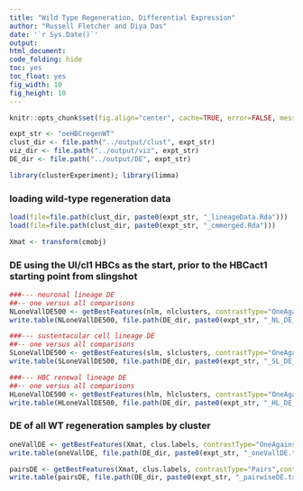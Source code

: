 ```yaml
---
title: "Wild Type Regeneration, Differential Expression"
author: "Russell Fletcher and Diya Das"
date: '`r Sys.Date()`'
output:
html_document:
code_folding: hide
toc: yes
toc_float: yes
fig_width: 10
fig_height: 10
---
```


```r
knitr::opts_chunk$set(fig.align="center", cache=TRUE, error=FALSE, message=FALSE, warning=FALSE, results="hide")

expt_str <- "oeHBCregenWT"
clust_dir <- file.path("../output/clust", expt_str)
viz_dir <- file.path("../output/viz", expt_str)
DE_dir <- file.path("../output/DE", expt_str)

library(clusterExperiment); library(limma)
```

### loading wild-type regeneration data
```r

load(file=file.path(clust_dir, paste0(expt_str, "_lineageData.Rda")))
load(file=file.path(clust_dir, paste0(expt_str, "_cmmerged.Rda")))

Xmat <- transform(cmobj)

```

### DE using the UI/cl1 HBCs as the start, prior to the HBCact1 starting point from slingshot
```r

###--- neuronal lineage DE
##-- one versus all comparisons
NLoneVallDE500 <- getBestFeatures(nlm, nlclusters, contrastType="OneAgainstAll",contrastAdj="All", number=500, p.value=0.05)
write.table(NLoneVallDE500, file.path(DE_dir, paste0(expt_str, "_NL_DE_oneVall_500.txt")), quote=FALSE,sep="\t")

###--- sustentacular cell lineage DE
##-- one versus all comparisons
SLoneVallDE500 <- getBestFeatures(slm, slclusters, contrastType="OneAgainstAll",contrastAdj="All", number=500, p.value=0.05)
write.table(SLoneVallDE500, file.path(DE_dir, paste0(expt_str, "_SL_DE_oneVall_500.txt")), quote=FALSE,sep="\t")

###--- HBC renewal lineage DE
##-- one versus all comparisons
HLoneVallDE500 <- getBestFeatures(hlm, hlclusters, contrastType="OneAgainstAll",contrastAdj="All", number=500, p.value=0.05)
write.table(HLoneVallDE500, file.path(DE_dir, paste0(expt_str, "_HL_DE_oneVall_500.txt")), quote=FALSE,sep="\t")

```

### DE of all WT regeneration samples by cluster
```r

oneVallDE <- getBestFeatures(Xmat, clus.labels, contrastType="OneAgainstAll",contrastAdj="All", number=Inf, p.value=0.05) 
write.table(oneVallDE, file.path(DE_dir, paste0(expt_str, "_oneVallDE.txt")), quote=FALSE,sep="\t")

pairsDE <- getBestFeatures(Xmat, clus.labels, contrastType="Pairs",contrastAdj="All", number=Inf, p.value=0.05)
write.table(pairsDE, file.path(DE_dir, paste0(expt_str, "_pairwiseDE.txt")), quote=FALSE,sep="\t")

```


